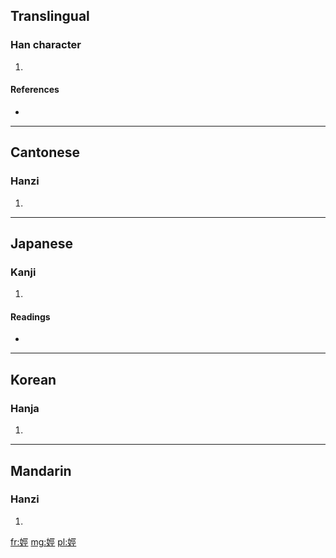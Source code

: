 ==Translingual==

===Han character===
{{Han char|rn=38|rad=女|as=07|sn=10|four=4141<sub>1</sub>|canj=女一女一 (VMVM)}}

# {{defn|Han|sort=女07}}

====References====
* {{Han ref|kx=0262.170|dkj=06305|dj=0529.070|hdz=21050.150|uh=5A19|ud=23065|bh=D15B|bd=53595}}

----

==Cantonese==

===Hanzi===
{{yue-hanzi|jyut=|y=ying4}}

# {{defn|Cantonese|sort=女07}}

----

==Japanese==

===Kanji===
{{ja-kanji|grade=|rs=女07}}

# {{defn|Japanese|sort=女07}}

====Readings====
* {{ja-readings|on=[[ごう]] (gō), [[ぎょう]] (gyō), [[こう]] (kō), [[けい]] (kei)|kun=[[すらりとしてみめよい]] (suraritoshitemimeyoi), [[はしたあめ]] (hashitaame)}}

----

==Korean==

===Hanja===
{{ko-hanja|hangeul=형|rv=hyeong|mr=hyŏng}}

# {{defn|Korean|sort=女07}}

----

==Mandarin==

===Hanzi===
{{cmn-hanzi|pin=[[xíng]] ([[xing2]])|wg=hsing<sup>2</sup>}}

# {{defn|Mandarin|sort=女07}}

[[fr:娙]]
[[mg:娙]]
[[pl:娙]]